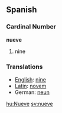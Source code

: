 ==Spanish==

===Cardinal Number===
'''nueve'''

# nine

===Translations===
*[[English]]: [[nine]]
*[[Latin]]: [[novem]]
*German: [[neun]]

[[hu:Nueve]]
[[sv:nueve]]